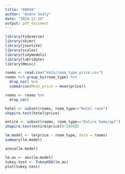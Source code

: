 ---
title: "ANOVA"
author: "Andre Sealy"
date: "2024-11-29"
output: pdf_document
---

```{r}
library(tidyverse)
library(skimr)
library(jsonlite)
library(scales)
library(tidymodels)
library(lubridate)
library(Hmisc)
```

```{r}
rooms <- read.csv("data/room_type_price.csv")
rooms %>% group_by(room_type) %>%
  drop_na() %>% 
  summarise(Mean_price = mean(price))
```

```{r}
rooms <- rooms %>%
  drop_na()

hotel <- subset(rooms, room_type=="Hotel room")
shapiro.test(hotel$price)
```

```{r}
entire <- subset(rooms, room_type=="Entire home/apt")
shapiro.test(entire$price[0:5000])
```
```{r}
lm.model <- lm(price ~ room_type, data = rooms)
summary(lm.model)
```

```{r}
anova(lm.model)
```
```{r}
lm.av <- aov(lm.model)
tukey.test <- TukeyHSD(lm.av)
plot(tukey.test)
```

